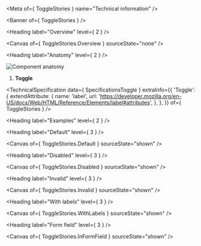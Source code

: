 
<Meta of={ ToggleStories } name="Technical information" />

<Banner of={ ToggleStories } />

<Heading label="Overview" level={ 2 } />

<Canvas of={ ToggleStories.Overview } sourceState="none" />

<Heading label="Anatomy" level={ 2 } />

![Component anatomy](components/toggle/anatomy-tech.png "Component anatomy")

1. **Toggle**

<TechnicalSpecification
  data={ SpecificationsToggle }
  extraInfo={{
    'Toggle': {
      extendAttribute: {
        name: 'label',
        url: 'https://developer.mozilla.org/en-US/docs/Web/HTML/Reference/Elements/label#attributes',
      },
    },
  }}
  of={ ToggleStories } />

<Heading label="Examples" level={ 2 } />

<Heading label="Default" level={ 3 } />

<Canvas of={ ToggleStories.Default } sourceState="shown" />

<Heading label="Disabled" level={ 3 } />

<Canvas of={ ToggleStories.Disabled } sourceState="shown" />

<Heading label="Invalid" level={ 3 } />

<Canvas of={ ToggleStories.Invalid } sourceState="shown" />

<Heading label="With labels" level={ 3 } />

<Canvas of={ ToggleStories.WithLabels } sourceState="shown" />

<Heading label="Form field" level={ 3 } />

<Canvas of={ ToggleStories.InFormField } sourceState="shown" />
